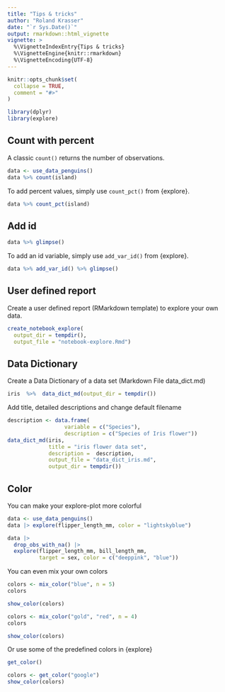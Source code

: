 ---
title: "Tips & tricks"
author: "Roland Krasser"
date: "`r Sys.Date()`"
output: rmarkdown::html_vignette
vignette: >
  %\VignetteIndexEntry{Tips & tricks}
  %\VignetteEngine{knitr::rmarkdown}
  %\VignetteEncoding{UTF-8}
---

```{r setup, include = FALSE}
knitr::opts_chunk$set(
  collapse = TRUE,
  comment = "#>"
)
```

```{r echo=TRUE, message=FALSE, warning=FALSE}
library(dplyr)
library(explore)
```

## Count with percent

A classic `count()` returns the number of observations.

```{r echo=TRUE, message=FALSE, warning=FALSE}
data <- use_data_penguins()
data %>% count(island)
```

To add percent values, simply use `count_pct()` from {explore}.

```{r echo=TRUE, message=FALSE, warning=FALSE}
data %>% count_pct(island)
```

## Add id

```{r echo=TRUE, message=FALSE, warning=FALSE}
data %>% glimpse()
```

To add an id variable, simply use `add_var_id()` from {explore}.

```{r echo=TRUE, message=FALSE, warning=FALSE}
data %>% add_var_id() %>% glimpse()
```

## User defined report

Create a user defined report (RMarkdown template) to explore your own data.

```{r echo=TRUE, message=FALSE, warning=FALSE}
create_notebook_explore(
  output_dir = tempdir(),
  output_file = "notebook-explore.Rmd")
```

## Data Dictionary

Create a Data Dictionary of a data set (Markdown File data_dict.md)

```{R eval=FALSE, echo=TRUE}
iris  %>%  data_dict_md(output_dir = tempdir())
```

Add title, detailed descriptions and change default filename

```{R eval=FALSE, echo=TRUE}
description <- data.frame(
                  variable = c("Species"), 
                  description = c("Species of Iris flower"))
data_dict_md(iris, 
             title = "iris flower data set", 
             description =  description, 
             output_file = "data_dict_iris.md",
             output_dir = tempdir())
```

## Color

You can make your explore-plot more colorful

```{r message=FALSE, warning=FALSE, fig.width=6, fig.height=4}
data <- use_data_penguins()
data |> explore(flipper_length_mm, color = "lightskyblue")
```

```{r message=FALSE, warning=FALSE, fig.width=6, fig.height=4}
data |>
  drop_obs_with_na() |> 
  explore(flipper_length_mm, bill_length_mm, 
          target = sex, color = c("deeppink", "blue"))
```

You can even mix your own colors

```{r echo=TRUE, message=FALSE, warning=FALSE}
colors <- mix_color("blue", n = 5)
colors
```

```{r echo=TRUE, message=FALSE, warning=FALSE}
show_color(colors)
```

```{r echo=TRUE, message=FALSE, warning=FALSE}
colors <- mix_color("gold", "red", n = 4)
colors
```

```{r echo=TRUE, message=FALSE, warning=FALSE}
show_color(colors)
```

Or use some of the predefined colors in {explore}

```{r echo=TRUE, message=FALSE, warning=FALSE}
get_color()
```

```{r echo=TRUE, message=FALSE, warning=FALSE}
colors <- get_color("google")
show_color(colors)
```

